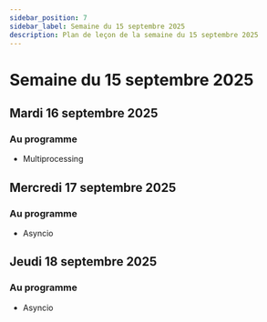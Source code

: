 ```yaml
---
sidebar_position: 7
sidebar_label: Semaine du 15 septembre 2025
description: Plan de leçon de la semaine du 15 septembre 2025
---
```


# Semaine du 15 septembre 2025

## Mardi 16 septembre 2025

### Au programme

- Multiprocessing

## Mercredi 17 septembre 2025

### Au programme

- Asyncio

## Jeudi 18 septembre 2025

### Au programme

- Asyncio
